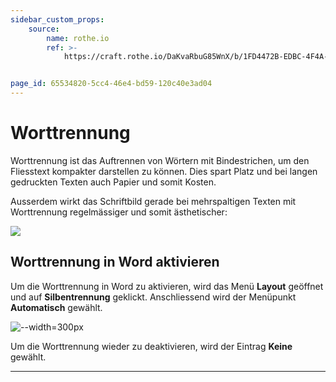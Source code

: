 ```yaml
---
sidebar_custom_props:
    source:
        name: rothe.io
        ref: >-
            https://craft.rothe.io/DaKvaRbuG85WnX/b/1FD4472B-EDBC-4F4A-9A58-A7B2235D6A7A/2.6-%E2%80%94-Worttrennung


page_id: 65534820-5cc4-46e4-bd59-120c40e3ad04
---
```


# Worttrennung

Worttrennung ist das Auftrennen von Wörtern mit Bindestrichen, um den Fliesstext kompakter darstellen zu können. Dies spart Platz und bei langen gedruckten Texten auch Papier und somit Kosten.

Ausserdem wirkt das Schriftbild gerade bei mehrspaltigen Texten mit Worttrennung regelmässiger und somit ästhetischer:

![](img/hyphenation.png)

## Worttrennung in Word aktivieren

Um die Worttrennung in Word zu aktivieren, wird das Menü **Layout** geöffnet und auf **Silbentrennung** geklickt. Anschliessend wird der Menüpunkt **Automatisch** gewählt.

![--width=300px](img/word-hyphenation.png)

Um die Worttrennung wieder zu deaktivieren, wird der Eintrag **Keine** gewählt.

---
